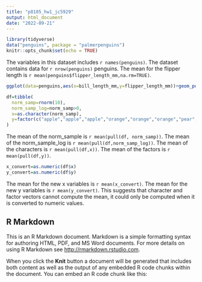 ```yaml
---
title: "p8105_hw1_jc5929"
output: html_document
date: "2022-09-21"
---
```


```r
library(tidyverse)
data("penguins", package = "palmerpenguins")
knitr::opts_chunk$set(echo = TRUE)
```
The variables in this dataset includes `r names(penguins)`. The dataset contains data for `r nrow(penguins)` penguins. The mean for the flipper length is `r mean(penguins$flipper_length_mm,na.rm=TRUE)`.

```r
ggplot(data=penguins,aes(x=bill_length_mm,y=flipper_length_mm))+geom_point(aes(color=species))
```

```r
df=tibble(
  norm_samp=rnorm(10),
  norm_samp_log=norm_samp>0,
  x=as.character(norm_samp),
  y=factor(c("apple","apple","apple","orange","orange","orange","pear","pear","pear","pear"),c(levels="apple","orange","pear"))
)

```

The mean of the norm_sample is `r mean(pull(df, norm_samp))`.
The mean of the norm_sample_log is `r mean(pull(df,norm_samp_log))`.
The mean of the characters is `r mean(pull(df,x))`.
The mean of the factors is `r mean(pull(df,y))`.

```r
x_convert=as.numeric(df$x)
y_convert=as.numeric(df$y)
```
The mean for the new x variables is `r mean(x_convert)`.
The mean for the new y variables is `r mean(y_convert)`. This suggests that character and factor vectors cannot compute the mean, it could only be computed when it is converted to numeric values.


## R Markdown

This is an R Markdown document. Markdown is a simple formatting syntax for authoring HTML, PDF, and MS Word documents. For more details on using R Markdown see <http://rmarkdown.rstudio.com>.

When you click the **Knit** button a document will be generated that includes both content as well as the output of any embedded R code chunks within the document. You can embed an R code chunk like this:



